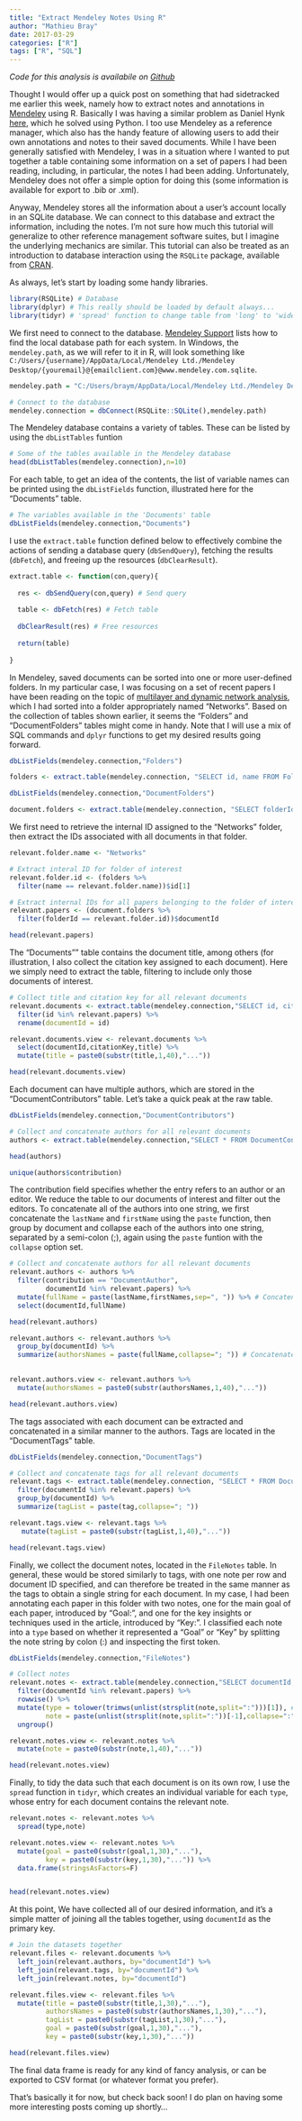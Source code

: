 ```yaml
---
title: "Extract Mendeley Notes Using R"
author: "Mathieu Bray"
date: 2017-03-29
categories: ["R"]
tags: ["R", "SQL"]
---
```


*Code for this analysis is availabile on [Github](https://gist.github.com/mathieubray/c7073f542f54b52d93247544521ad4a2)*

Thought I would offer up a quick post on something that had sidetracked me earlier this week, namely how to extract notes and annotations in [Mendeley](https://www.mendeley.com/) using R. Basically I was having a similar problem as Daniel Hynk [here](http://danielhnyk.cz/export-pdf-annotations-mendeley-csv-or-txt/), which he solved using Python. I too use Mendeley as a reference manager, which also has the handy feature of allowing users to add their own annotations and notes to their saved documents. While I have been generally satisfied with Mendeley, I was in a situation where I wanted to put together a table containing some information on a set of papers I had been reading, including, in particular, the notes I had been adding. Unfortunately, Mendeley does not offer a simple option for doing this (some information is available for export to .bib or .xml).

Anyway, Mendeley stores all the information about a user's account locally in an SQLite database. We can connect to this database and extract the information, including the notes. I'm not sure how much this tutorial will generalize to other reference management software suites, but I imagine the underlying mechanics are similar. This tutorial can also be treated as an introduction to database interaction using the `RSQLite` package, available from [CRAN](https://cran.r-project.org/web/packages/RSQLite/RSQLite.pdf).

As always, let's start by loading some handy libraries.

```r
library(RSQLite) # Database 
library(dplyr) # This really should be loaded by default always...
library(tidyr) # 'spread' function to change table from 'long' to 'wide' format 

```

We first need to connect to the database. [Mendeley Support](http://support.mendeley.com/customer/en/portal/articles/227951-how-do-i-locate-mendeley-desktop-database-files-on-my-computer-) lists how to find the local database path for each system. In Windows, the `mendeley.path`, as we will refer to it in R, will look something like `C:/Users/{username}/AppData/Local/Mendeley Ltd./Mendeley Desktop/{youremail}@{emailclient.com}@www.mendeley.com.sqlite`.


```r
mendeley.path = "C:/Users/braym/AppData/Local/Mendeley Ltd./Mendeley Desktop/braymath@umich.edu@www.mendeley.com.sqlite"

```

```r
# Connect to the database
mendeley.connection = dbConnect(RSQLite::SQLite(),mendeley.path)

```

The Mendeley database contains a variety of tables. These can be listed by using the `dbListTables` funtion

```r
# Some of the tables available in the Mendeley database
head(dbListTables(mendeley.connection),n=10)

```

For each table, to get an idea of the contents, the list of variable names can be printed using the `dbListFields` function, illustrated here for the "Documents" table. 

```r
# The variables available in the 'Documents' table
dbListFields(mendeley.connection,"Documents")

```

I use the `extract.table` function defined below to effectively combine the actions of sending a database query (`dbSendQuery`), fetching the results (`dbFetch`), and freeing up the resources (`dbClearResult`). 


```r

extract.table <- function(con,query){
  
  res <- dbSendQuery(con,query) # Send query
  
  table <- dbFetch(res) # Fetch table
  
  dbClearResult(res) # Free resources
  
  return(table)
  
}

```

In Mendeley, saved documents can be sorted into one or more user-defined folders. In my particular case, I was focusing on a set of recent papers I have been reading on the topic of [multilayer and dynamic network analysis](https://en.wikipedia.org/wiki/Multidimensional_network), which I had sorted into a folder appropriately named "Networks". Based on the collection of tables shown earlier, it seems the "Folders" and "DocumentFolders" tables might come in handy. Note that I will use a mix of SQL commands and `dplyr` functions to get my desired results going forward.

```r
dbListFields(mendeley.connection,"Folders")

folders <- extract.table(mendeley.connection, "SELECT id, name FROM Folders")

dbListFields(mendeley.connection,"DocumentFolders")

document.folders <- extract.table(mendeley.connection, "SELECT folderId, documentId FROM DocumentFolders")

```

We first need to retrieve the internal ID assigned to the "Networks" folder, then extract the IDs associated with all documents in that folder. 

```r

relevant.folder.name <- "Networks"

# Extract interal ID for folder of interest
relevant.folder.id <- (folders %>%
  filter(name == relevant.folder.name))$id[1]

# Extract internal IDs for all papers belonging to the folder of interest, using the folder ID
relevant.papers <- (document.folders %>%
  filter(folderId == relevant.folder.id))$documentId

head(relevant.papers)

```


The "Documents"" table contains the document title, among others (for illustration, I also collect the citation key assigned to each document). Here we simply need to extract the table, filtering to include only those documents of interest. 


```r

# Collect title and citation key for all relevant documents
relevant.documents <- extract.table(mendeley.connection,"SELECT id, citationKey, title FROM Documents") %>% 
  filter(id %in% relevant.papers) %>%
  rename(documentId = id)
```

```r
relevant.documents.view <- relevant.documents %>%
  select(documentId,citationKey,title) %>%
  mutate(title = paste0(substr(title,1,40),"..."))

head(relevant.documents.view)

```

Each document can have multiple authors, which are stored in the "DocumentContributors" table. Let's take a quick peak at the raw table.

```r

dbListFields(mendeley.connection,"DocumentContributors")

# Collect and concatenate authors for all relevant documents
authors <- extract.table(mendeley.connection,"SELECT * FROM DocumentContributors")

head(authors)

unique(authors$contribution)

```

The contribution field specifies whether the entry refers to an author or an editor. We reduce the table to our documents of interest and filter out the editors. To concatenate all of the authors into one string, we first concatenate the `lastName` and `firstName` using the `paste` function, then group by document and collapse each of the authors into one string, separated by a semi-colon (;), again using the `paste` funtion with the `collapse` option set.

```r
# Collect and concatenate authors for all relevant documents
relevant.authors <- authors %>%
  filter(contribution == "DocumentAuthor",
         documentId %in% relevant.papers) %>%
  mutate(fullName = paste(lastName,firstNames,sep=", ")) %>% # Concatenate first and last name
  select(documentId,fullName)

```

```r
head(relevant.authors)

```

```r
relevant.authors <- relevant.authors %>%
  group_by(documentId) %>%
  summarize(authorsNames = paste(fullName,collapse="; ")) # Concatenate all authors of a document together
 

```

```r
relevant.authors.view <- relevant.authors %>%
  mutate(authorsNames = paste0(substr(authorsNames,1,40),"..."))

head(relevant.authors.view)

```

The tags associated with each document can be extracted and concatenated in a similar manner to the authors. Tags are located in the "DocumentTags" table.

```r
dbListFields(mendeley.connection,"DocumentTags")

# Collect and concatenate tags for all relevant documents
relevant.tags <- extract.table(mendeley.connection, "SELECT * FROM DocumentTags") %>%
  filter(documentId %in% relevant.papers) %>%
  group_by(documentId) %>%
  summarize(tagList = paste(tag,collapse="; "))

```

```r

relevant.tags.view <- relevant.tags %>%
   mutate(tagList = paste0(substr(tagList,1,40),"..."))

head(relevant.tags.view)

```

Finally, we collect the document notes, located in the `FileNotes` table. In general, these would be stored similarly to tags, with one note per row and document ID specified, and can therefore be treated in the same manner as the tags to obtain a single string for each document. In my case, I had been annotating each paper in this folder with two notes, one for the main goal of each paper, introduced by "Goal:", and one for the key insights or techniques used in the article, introduced by "Key:". I classified each note into a `type` based on whether it represented a "Goal" or "Key" by splitting the note string by colon (:) and inspecting the first token.

```r

dbListFields(mendeley.connection,"FileNotes")

# Collect notes
relevant.notes <- extract.table(mendeley.connection,"SELECT documentId, note FROM FileNotes") %>%
  filter(documentId %in% relevant.papers) %>%
  rowwise() %>%
  mutate(type = tolower(trimws(unlist(strsplit(note,split=":")))[1]), # Extract for each document whether it is a 'Goal' or a 'Key'
         note = paste(unlist(strsplit(note,split=":"))[-1],collapse=":")) %>% # Extract the actual note
  ungroup() 

```

```r
relevant.notes.view <- relevant.notes %>%
  mutate(note = paste0(substr(note,1,40),"..."))

head(relevant.notes.view)

```

Finally, to tidy the data such that each document is on its own row, I use the `spread` function in `tidyr`, which creates an individual variable for each `type`, whose entry for each document contains the relevant note.

```r

relevant.notes <- relevant.notes %>%
  spread(type,note)

```

```r

relevant.notes.view <- relevant.notes %>%
  mutate(goal = paste0(substr(goal,1,30),"..."),
         key = paste0(substr(key,1,30),"...")) %>%
  data.frame(stringsAsFactors=F)


head(relevant.notes.view)

```

At this point, We have collected all of our desired information, and it's a simple matter of joining all the tables together, using `documentId` as the primary key.

```r
# Join the datasets together
relevant.files <- relevant.documents %>%
  left_join(relevant.authors, by="documentId") %>%
  left_join(relevant.tags, by="documentId") %>%
  left_join(relevant.notes, by="documentId")

```

```r

relevant.files.view <- relevant.files %>%
  mutate(title = paste0(substr(title,1,30),"..."),
         authorsNames = paste0(substr(authorsNames,1,30),"..."),
         tagList = paste0(substr(tagList,1,30),"..."),
         goal = paste0(substr(goal,1,30),"..."),
         key = paste0(substr(key,1,30),"..."))

head(relevant.files.view)

```

The final data frame is ready for any kind of fancy analysis, or can be exported to CSV format (or whatever format you prefer).

That's basically it for now, but check back soon! I do plan on having some more interesting posts coming up shortly...

